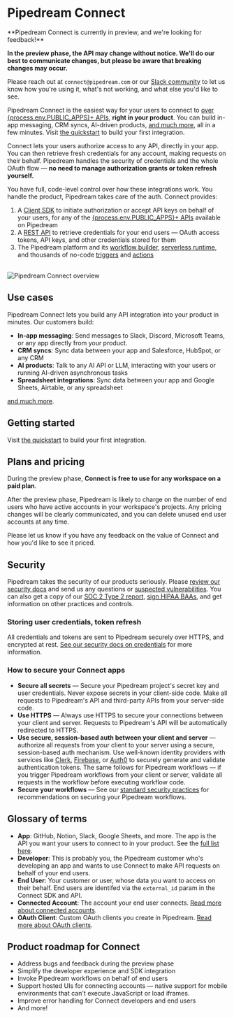
# Pipedream Connect

<Callout type="info">
**Pipedream Connect is currently in preview, and we're looking for feedback!**

**In the preview phase, the API may change without notice. We'll do our best to communicate changes, but please be aware that breaking changes may occur.**

Please reach out at `connect@pipedream.com` or our [Slack community](https://pipedream.com/support) to let us know how you're using it, what's not working, and what else you'd like to see.
</Callout>

Pipedream Connect is the easiest way for your users to connect to [over {process.env.PUBLIC_APPS}+ APIs](https://pipedream.com/apps), **right in your product**. You can build in-app messaging, CRM syncs, AI-driven products, [and much more](/connect/use-cases), all in a few minutes. Visit [the quickstart](/connect/quickstart) to build your first integration.

Connect lets your users authorize access to any API, directly in your app. You can then retrieve fresh credentials for any account, making requests on their behalf. Pipedream handles the security of credentials and the whole OAuth flow — **no need to manage authorization grants or token refresh yourself.**

You have full, code-level control over how these integrations work. You handle the product, Pipedream takes care of the auth. Connect provides:

1. A [Client SDK](https://github.com/PipedreamHQ/pipedream/tree/master/packages/sdk) to initiate authorization or accept API keys on behalf of your users, for any of the [{process.env.PUBLIC_APPS}+ APIs](https://pipedream.com/apps) available on Pipedream
2. A [REST API](/connect/api) to retrieve credentials for your end users — OAuth access tokens, API keys, and other credentials stored for them
3. The Pipedream platform and its [workflow builder](/workflows), [serverless runtime](/), and thousands of no-code [triggers](/workflows/triggers) and [actions](/workflows/actions)

<br />
<Image src="https://res.cloudinary.com/pipedreamin/image/upload/v1723832355/docs/Screenshot_2024-08-16_at_11.17.26_AM_fjqqdv.png" alt="Pipedream Connect overview" width={800} height={529} />

## Use cases

Pipedream Connect lets you build any API integration into your product in minutes. Our customers build:

- **In-app messaging**: Send messages to Slack, Discord, Microsoft Teams, or any app directly from your product.
- **CRM syncs**: Sync data between your app and Salesforce, HubSpot, or any CRM
- **AI products**: Talk to any AI API or LLM, interacting with your users or running AI-driven asynchronous tasks
- **Spreadsheet integrations**: Sync data between your app and Google Sheets, Airtable, or any spreadsheet

[and much more](/connect/use-cases).

## Getting started

Visit [the quickstart](/connect/quickstart) to build your first integration.

## Plans and pricing

During the preview phase, **Connect is free to use for any workspace on a paid plan**.

After the preview phase, Pipedream is likely to charge on the number of end users who have active accounts in your workspace's projects. Any pricing changes will be clearly communicated, and you can delete unused end user accounts at any time.

Please let us know if you have any feedback on the value of Connect and how you'd like to see it priced.

## Security

Pipedream takes the security of our products seriously. Please [review our security docs](/privacy-and-security) and send us any questions or [suspected vulnerabilities](/privacy-and-security#reporting-a-vulnerability). You can also get a copy of our [SOC 2 Type 2 report](/privacy-and-security#soc-2), [sign HIPAA BAAs](/privacy-and-security#hipaa), and get information on other practices and controls.

### Storing user credentials, token refresh

All credentials and tokens are sent to Pipedream securely over HTTPS, and encrypted at rest. [See our security docs on credentials](/privacy-and-security#third-party-oauth-grants-api-keys-and-environment-variables) for more information.

### How to secure your Connect apps

- **Secure all secrets** — Secure your Pipedream project's secret key and user credentials. Never expose secrets in your client-side code. Make all requests to Pipedream's API and third-party APIs from your server-side code.
- **Use HTTPS** — Always use HTTPS to secure your connections between your client and server. Requests to Pipedream's API will be automatically redirected to HTTPS.
- **Use secure, session-based auth between your client and server** — authorize all requests from your client to your server using a secure, session-based auth mechanism. Use well-known identity providers with services like [Clerk](https://clerk.com/), [Firebase](https://firebase.google.com/), or [Auth0](https://auth0.com/) to securely generate and validate authentication tokens. The same follows for Pipedream workflows — if you trigger Pipedream workflows from your client or server, validate all requests in the workflow before executing workflow code.
- **Secure your workflows** — See our [standard security practices](/privacy-and-security/best-practices) for recommendations on securing your Pipedream workflows.

## Glossary of terms

- **App**: GitHub, Notion, Slack, Google Sheets, and more. The app is the API you want your users to connect to in your product. See the [full list here](https://pipedream.com/apps).
- **Developer**: This is probably you, the Pipedream customer who's developing an app and wants to use Connect to make API requests on behalf of your end users.
- **End User**: Your customer or user, whose data you want to access on their behalf. End users are identifed via the `external_id` param in the Connect SDK and API.
- **Connected Account**: The account your end user connects. [Read more about connected accounts](/connected-accounts).
- **OAuth Client**: Custom OAuth clients you create in Pipedream. [Read more about OAuth clients](/connected-accounts/oauth-clients).

## Product roadmap for Connect

- Address bugs and feedback during the preview phase
- Simplify the developer experience and SDK integration
- Invoke Pipedream workflows on behalf of end users
- Support hosted UIs for connecting accounts — native support for mobile environments that can't execute JavaScript or load iframes.
- Improve error handling for Connect developers and end users
- And more!